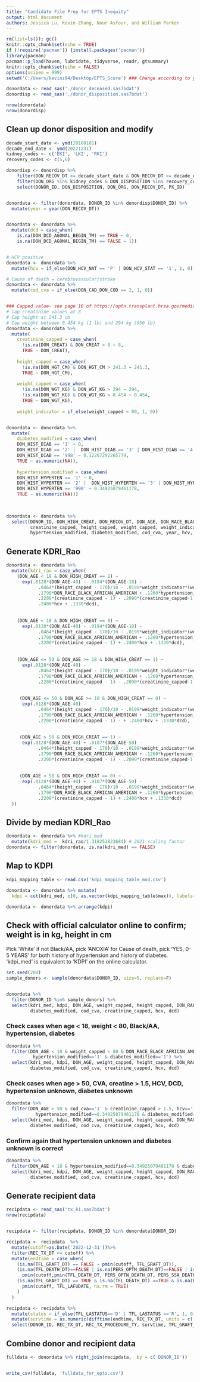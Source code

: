 ---
title: "Candidate File Prep for EPTS Inequity"
output: html_document
authors: Jessica Lu, Kevin Zhang, Nour Asfour, and William Parker
---

```{r setup, include=FALSE}
rm(list=ls()); gc()
knitr::opts_chunk$set(echo = TRUE)
if (!require('pacman')) {install.packages('pacman')}
library(pacman)
pacman::p_load(haven, lubridate, tidyverse, readr, gtsummary)
knitr::opts_chunk$set(echo = FALSE)
options(scipen = 999)
setwd('C:/Users/kevinz94/Desktop/EPTS_Score') ### Change according to your directory
```


```{r, warning=F, comment=NA}
donordata <- read_sas('./donor_deceased.sas7bdat')
donordisp <- read_sas('./donor_disposition.sas7bdat') 

nrow(donordata)
nrow(donordisp)
```

## Clean up donor disposition and modify
```{r, warning=F, comment=NA}
decade_start_date <- ymd(20100101)
decade_end_date <- ymd(20221231)
kidney_codes <- c('EKI', 'LKI', 'RKI')
recovery_codes <- c(5,6)

donordisp <- donordisp %>%
    filter(DON_RECOV_DT >= decade_start_date & DON_RECOV_DT <= decade_end_date) %>%
    filter(DON_ORG %in% kidney_codes & DON_DISPOSITION %in% recovery_codes) %>%
    select(DONOR_ID, DON_DISPOSITION, DON_ORG, DON_RECOV_DT, PX_ID)


donordata <- filter(donordata, DONOR_ID %in% donordisp$DONOR_ID) %>%
  mutate(year = year(DON_RECOV_DT))


donordata <- donordata %>%
  mutate(dcd = case_when(
    is.na(DON_DCD_AGONAL_BEGIN_TM) == TRUE ~ 0,
    is.na(DON_DCD_AGONAL_BEGIN_TM) == FALSE ~ 1)) 


# HCV positive
donordata <- donordata %>%
  mutate(hcv = if_else(DON_HCV_NAT == 'P' | DON_HCV_STAT == '1', 1, 0))

# Cause of death = cerebrovascular/stroke
donordata <- donordata %>%
  mutate(cod_cva = if_else(DON_CAD_DON_COD == 2, 1, 0))


### Capped value- see page 10 of https://optn.transplant.hrsa.gov/media/1512/guide_to_calculating_interpreting_kdpi.pdf
# Cap creatinine values at 8 
# Cap height at 241.3 cm
# Cap weight between 0.454 kg (1 lb) and 294 kg (650 lb)
donordata <- donordata %>% 
  mutate(
    creatinine_capped = case_when(
      !is.na(DON_CREAT) & DON_CREAT > 8 ~ 8,
      TRUE ~ DON_CREAT),
    
    height_capped = case_when(
      !is.na(DON_HGT_CM) & DON_HGT_CM > 241.3 ~ 241.3,
      TRUE ~ DON_HGT_CM),
    
    weight_capped = case_when(
      !is.na(DON_WGT_KG) & DON_WGT_KG > 294 ~ 294,
      !is.na(DON_WGT_KG) & DON_WGT_KG < 0.454 ~ 0.454,
      TRUE ~ DON_WGT_KG),
    
    weight_indicator = if_else(weight_capped < 80, 1, 0))


donordata <- donordata %>%  
  mutate(
    diabetes_modified = case_when(
    DON_HIST_DIAB == '1' ~ 0,
    DON_HIST_DIAB == '2' |  DON_HIST_DIAB == '3' | DON_HIST_DIAB == '4' | DON_HIST_DIAB == '5' ~ 1,
    DON_HIST_DIAB == '998' ~ 0.12267292265779,
    TRUE ~ as.numeric(NA)),
    
    hypertension_modified = case_when(
    DON_HIST_HYPERTEN == '1' ~ 0,
    DON_HIST_HYPERTEN == '2' |  DON_HIST_HYPERTEN == '3' | DON_HIST_HYPERTEN == '4' | DON_HIST_HYPERTEN == '5' ~ 1,
    DON_HIST_HYPERTEN == '998' ~ 0.34925079461178,
    TRUE ~ as.numeric(NA)))
           
           

donordata <- donordata %>%
  select(DONOR_ID, DON_HIGH_CREAT, DON_RECOV_DT, DON_AGE, DON_RACE_BLACK_AFRICAN_AMERICAN, DON_HIGH_CREAT, 
         creatinine_capped, height_capped, weight_capped, weight_indicator, 
         hypertension_modified, diabetes_modified, cod_cva, year, hcv, dcd)
```


## Generate KDRI_Rao
```{r, warning=F, comment=NA}
donordata <- donordata %>% 
  mutate(kdri_rao = case_when(
    (DON_AGE < 18 & DON_HIGH_CREAT == 1) ~ 
      exp(.0128*(DON_AGE-40) - .0194*(DON_AGE-18) - 
            .0464*(height_capped - 170)/10 - .0199*weight_indicator*(weight_capped - 80)/5 +
            .1790*DON_RACE_BLACK_AFRICAN_AMERICAN + .1260*hypertension_modified + .1300*diabetes_modified + .0881*cod_cva + 
            .2200*(creatinine_capped - 1) - .2090*(creatinine_capped-1.5) +
            .2400*hcv + .1330*dcd),
    
    
    (DON_AGE < 18 & DON_HIGH_CREAT == 0) ~ 
      exp(.0128*(DON_AGE-40) - .0194*(DON_AGE-18) - 
            .0464*(height_capped - 170)/10 - .0199*weight_indicator*(weight_capped - 80)/5 +
            .1790*DON_RACE_BLACK_AFRICAN_AMERICAN + .1260*hypertension_modified + .1300*diabetes_modified + .0881*cod_cva + 
            .2200*(creatinine_capped - 1) + .2400*hcv + .1330*dcd),
    
    
    (DON_AGE <= 50 & DON_AGE >= 18 & DON_HIGH_CREAT == 1) ~ 
      exp(.0128*(DON_AGE-40) - 
            .0464*(height_capped - 170)/10 - .0199*weight_indicator*(weight_capped - 80)/5 + 
            .1790*DON_RACE_BLACK_AFRICAN_AMERICAN + .1260*hypertension_modified + .1300*diabetes_modified + .0881*cod_cva + 
            .2200*(creatinine_capped - 1) - .2090*(creatinine_capped-1.5) + .2400*hcv + .1330*dcd),
    
    
     (DON_AGE <= 50 & DON_AGE >= 18 & DON_HIGH_CREAT == 0) ~ 
      exp(.0128*(DON_AGE-40) - 
            .0464*(height_capped - 170)/10 - .0199*weight_indicator*(weight_capped - 80)/5 + 
            .1790*DON_RACE_BLACK_AFRICAN_AMERICAN + .1260*hypertension_modified + .1300*diabetes_modified + .0881*cod_cva + 
            .2200*(creatinine_capped - 1) - + .2400*hcv + .1330*dcd),
    
    
     (DON_AGE > 50 & DON_HIGH_CREAT == 1) ~ 
      exp(.0128*(DON_AGE-40) + .0107*(DON_AGE-50) - 
            .0464*(height_capped - 170)/10 - .0199*weight_indicator*(weight_capped - 80)/5 +
            .1790*DON_RACE_BLACK_AFRICAN_AMERICAN + .1260*hypertension_modified + .1300*diabetes_modified + .0881*cod_cva + 
            .2200*(creatinine_capped - 1) - .2090*(creatinine_capped-1.5) + .2400*hcv + .1330*dcd),
    
    
     (DON_AGE > 50 & DON_HIGH_CREAT == 0) ~ 
      exp(.0128*(DON_AGE-40) + .0107*(DON_AGE-50) - 
            .0464*(height_capped - 170)/10 - .0199*weight_indicator*(weight_capped - 80)/5 +
            .1790*DON_RACE_BLACK_AFRICAN_AMERICAN + .1260*hypertension_modified + .1300*diabetes_modified + .0881*cod_cva + 
            .2200*(creatinine_capped - 1) + .2400*hcv + .1330*dcd)
  ))
```

## Divide by median KDRI_Rao
```{r, warning=F, comment=NA}
donordata <- donordata %>% #kdri med
  mutate(kdri_med =  kdri_rao/1.318253823684) # 2021 scaling factor
donordata <- filter(donordata, is.na(kdri_med) == FALSE)
```


## Map to KDPI
```{r, warning=F, comment=NA}
kdpi_mapping_table <- read.csv('kdpi_mapping_table_mod.csv')

donordata <- donordata %>% mutate(
  kdpi = cut(kdri_med, c(0, as.vector(kdpi_mapping_table$max)), labels=seq(0, 100)), include.lowest = FALSE)

donordata <- donordata %>% arrange(kdpi)
```



## Check with official calculator online to confirm; weight is in kg, height in cm
Pick 'White' if not Black/AA, pick 'ANOXIA' for Cause of death, pick 'YES, 0-5 YEARS' for both history of hypertension and history of diabetes. 'kdpi_med' is equivalent to 'KDPI' on the online calculator.
```{r, warning=F, comment=NA}
set.seed(200)
sample_donors <- sample(donordata$DONOR_ID, size=5, replace=F)


donordata %>%
  filter(DONOR_ID %in% sample_donors) %>%
  select(kdri_med, kdpi, DON_AGE, weight_capped, height_capped, DON_RACE_BLACK_AFRICAN_AMERICAN, hypertension_modified,
         diabetes_modified, cod_cva, creatinine_capped, hcv, dcd)
```

### Check cases when age < 18, weight < 80, Black/AA, hypertension, diabetes 
```{r, warning=F, comment=NA}
donordata %>%
  filter(DON_AGE < 18 & weight_capped < 80 & DON_RACE_BLACK_AFRICAN_AMERICAN=='1' &
          hypertension_modified=='1' & diabetes_modified=='1') %>%
  select(kdri_med, kdpi, DON_AGE, weight_capped, height_capped, DON_RACE_BLACK_AFRICAN_AMERICAN, hypertension_modified,
         diabetes_modified, cod_cva, creatinine_capped, hcv, dcd)
```

### Check cases when age > 50, CVA, creatine > 1.5, HCV, DCD, hypertension unknown, diabetes unknown
```{r, warning=F, comment=NA}
donordata %>%
  filter(DON_AGE > 50 & cod_cva=='1' & creatinine_capped > 1.5, hcv=='1' & dcd=='1' & 
           hypertension_modified==0.34925079461178 & diabetes_modified==0.12267292265779) %>%
  select(kdri_med, kdpi, DON_AGE, weight_capped, height_capped, DON_RACE_BLACK_AFRICAN_AMERICAN, hypertension_modified,
         diabetes_modified, cod_cva, creatinine_capped, hcv, dcd)
```

### Confirm again that hypertension unknown and diabetes unknown is correct
```{r, warning=F, comment=NA}
donordata %>%
  filter(DON_AGE < 18 & hypertension_modified==0.34925079461178 & diabetes_modified==0.12267292265779) %>%
  select(kdri_med, kdpi, DON_AGE, weight_capped, height_capped, DON_RACE_BLACK_AFRICAN_AMERICAN, hypertension_modified,
         diabetes_modified, cod_cva, creatinine_capped, hcv, dcd)
```



## Generate recipient data
```{r, warning=F, comment=NA}
recipdata <- read_sas('tx_ki.sas7bdat') 
nrow(recipdata)


recipdata <- filter(recipdata, DONOR_ID %in% donordata$DONOR_ID)

recipdata <- recipdata  %>%
  mutate(cutoff=as.Date('2022-12-31'))%>%
  filter(REC_TX_DT <= cutoff) %>%
  mutate(endtime = case_when(
    (is.na(TFL_GRAFT_DT) == FALSE ~ pmin(cutoff, TFL_GRAFT_DT)),
    (is.na(TFL_DEATH_DT)==FALSE | is.na(PERS_OPTN_DEATH_DT)==FALSE | is.na(PERS_SSA_DEATH_DT)==FALSE) ~ 
      pmin(cutoff,pmin(TFL_DEATH_DT, PERS_OPTN_DEATH_DT, PERS_SSA_DEATH_DT, na.rm = TRUE)),
    (is.na(TFL_GRAFT_DT) == TRUE & is.na(TFL_DEATH_DT) ==TRUE & is.na(PERS_OPTN_DEATH_DT) ==TRUE & is.na(PERS_SSA_DEATH_DT) ==TRUE) ~
      pmin(cutoff, TFL_LAFUDATE, na.rm = TRUE)
    )
  )

recipdata <- recipdata %>%
  mutate(status = if_else(TFL_LASTATUS=='D' | TFL_LASTATUS =='R', 1, 0)) %>% #dead = 1, censored = 0
  mutate(survtime = as.numeric(difftime(endtime, REC_TX_DT, units = c('days')))) %>%
  select(DONOR_ID, REC_TX_DT, REC_TX_PROCEDURE_TY, survtime, TFL_GRAFT_DT, TFL_DEATH_DT, PERS_OPTN_DEATH_DT, PERS_SSA_DEATH_DT, endtime, TFL_LASTATUS, TFL_LAFUDATE, status) %>% arrange(DONOR_ID)
```


## Combine donor and recipient data
```{r, warning=F, comment=NA}
fulldata <- donordata %>% right_join(recipdata,  by = c('DONOR_ID'))


write_csv(fulldata, 'fulldata_for_epts.csv')
```